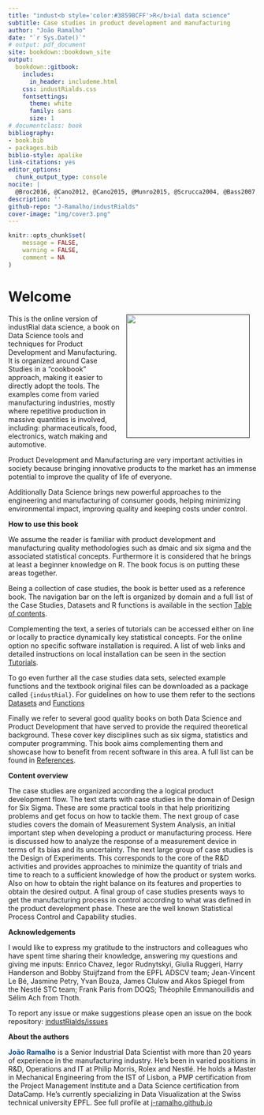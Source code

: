 ```yaml
--- 
title: "indust<b style='color:#38598CFF'>R</b>ial data science"
subtitle: Case studies in product development and manufacturing
author: "João Ramalho"
date: "`r Sys.Date()`"
# output: pdf_document
site: bookdown::bookdown_site
output: 
  bookdown::gitbook:
    includes:
      in_header: includeme.html
    css: industRialds.css
    fontsettings:
      theme: white
      family: sans
      size: 1
# documentclass: book
bibliography:
- book.bib
- packages.bib
biblio-style: apalike
link-citations: yes
editor_options:
  chunk_output_type: console
nocite: |
  @Broc2016, @Cano2012, @Cano2015, @Munro2015, @Scrucca2004, @Bass2007
description: ''
github-repo: "J-Ramalho/industRialds"
cover-image: "img/cover3.png"
---
```


```r
knitr::opts_chunk$set(
	message = FALSE,
	warning = FALSE,
	comment = NA
)

```

# Welcome {-}

<a href="">
  <img src="img/cover4.png" width="250" style="margin: 0 1em 0 1em" align="right"/>
</a> 

This is the online version of industRial data science, a book on Data Science tools and techniques for Product Development and Manufacturing. It is organized around Case Studies in a "cookbook" approach, making it easier to directly adopt the tools. The examples come from varied manufacturing industries, mostly where repetitive production in massive quantities is involved, including: pharmaceuticals, food, electronics, watch making and automotive.

Product Development and Manufacturing are very important activities in society because bringing innovative products to the market has an immense potential to improve the quality of life of everyone. 

Additionally Data Science brings new powerful approaches to the engineering and manufacturing of consumer goods, helping minimizing environmental impact, improving quality and keeping costs under control.

**How to use this book**

We assume the reader is familiar with product development and manufacturing quality methodologies such as dmaic and six sigma and the associated statistical concepts. Furthermore it is considered that he brings at least a beginner knowledge on R. The book focus is on putting these areas together.

Being a collection of case studies, the book is better used as a reference book. The navigation bar on the left is organized by domain and a full list of the Case Studies, Datasets and R functions is available in the section [Table of contents](#contents). 

Complementing the text, a series of tutorials can be accessed either on line or locally to practice dynamically key statistical concepts. For the online option no specific software installation is required. A list of web links and detailed instructions on local installation can be seen in the section [Tutorials](#tutorials).

To go even further all the case studies data sets, selected example functions and the textbook original files can be downloaded as a package called `{industRial}`. For guidelines on how to use them refer to the sections [Datasets](#datasets) and [Functions](#functions)

Finally we refer to several good quality books on both Data Science and Product Development that have served to provide the required theoretical  background. These cover key disciplines such as six sigma, statistics and computer programming. This book aims complementing them and showcase how to benefit from recent software in this area. A full list can be found in [References](#references).

**Content overview**

The case studies are organized according the a logical product development flow. The text starts with case studies in the domain of Design for Six Sigma. These are some practical tools in that help prioritizing problems and get focus on how to tackle them. The next group of case studies covers the domain of Measurement System Analysis, an initial important step when developing a product or manufacturing process. Here is discussed how to analyze the response of a measurement device in terms of its bias and its uncertainty. The next large group of case studies is the Design of Experiments. This corresponds to the core of the R&D activities and provides approaches to minimize the quantity of trials and time to reach to a sufficient knowledge of how the product or system works. Also on how to obtain the right balance on its features and properties to obtain the desired output. A final group of case studies presents ways to get the manufacturing process in control according to what was defined in the product development phase. These are the well known Statistical Process Control and Capability studies.

**Acknowledgements**

I would like to express my gratitude to the instructors and colleagues who have spent time sharing their knowledge, answering my questions and giving me inputs: Enrico Chavez, Iegor Rudnytskyi, Giulia Ruggeri, Harry Handerson and Bobby Stuijfzand from the EPFL ADSCV team; Jean-Vincent Le Bé, Jasmine Petry, Yvan Bouza, James Clulow and Akos Spiegel from the Nestlé STC team; Frank Paris from DOQS; Théophile Emmanouilidis and Sélim Ach from Thoth.

To report any issue or make suggestions please open an issue on the book repository:
[industRialds/issues](https://github.com/J-Ramalho/industRial/issues)

**About the authors**

<b style="color:#104e8b">João Ramalho</b> is a Senior Industrial Data Scientist with more than 20 years of experience in the manufacturing industry. He's been in varied positions in R&D, Operations and IT at Philip Morris, Rolex and Nestlé. He holds a Master in Mechanical Engineering from the IST of Lisbon, a PMP certification from the Project Management Institute and a Data Science certification from DataCamp. He's currently specializing in Data Visualization at the Swiss technical university EPFL. See full profile at [j-ramalho.github.io](https://j-ramalho.github.io/)

